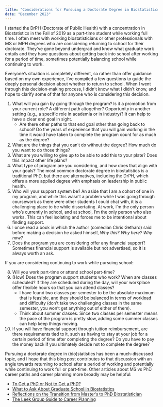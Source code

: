 ```yaml
---
title: "Considerations for Pursuing a Doctorate Degree in Biostatistics"
date: "December 2023"
---
```


I started the DrPH (Doctorate of Public Health) with a concentration in Biostatistics in the Fall of 2019 as a part-time student while working full time. I often meet with working biostatisticians or other professionals with MS or MPH degrees who are considering returning to school for their doctorate. They’ve gone beyond undergrad and know what graduate work entails and they have questions about getting back into school after working for a period of time, sometimes potentially balancing school while continuing to work. 

Everyone’s situation is completely different, so rather than offer guidance based on my own experience, I’ve compiled a few questions to guide the deeply personal decision about whether to return to school. When I went through this decision-making process, I didn’t know what I didn’t know, and hope to clarify some of that for anyone who is considering this decision. 

1.	What will you gain by going through the program? Is it a promotion from your current role? A different path altogether? Opportunity in another setting (e.g., a specific role in academia or in industry)? It can help to have a clear end goal in sight. 
    -	Are there other paths to that end goal other than going back to school? Do the years of experience that you will gain working in the time it would have taken to complete the program count for as much as the degree?
2.	What are the things that you can’t do without the degree? How much do you want to do those things?
3.	What are you willing to give up to be able to add this to your plate? Does this impact other life plans?
4.	What type of program are you considering, and how does that align with your goals? The most common doctorate degree in biostatistics is a traditional PhD, but there are alternatives, including the DrPH, which offers a more applied degree with emphasis on leadership in public health.
5.	Who will your support system be? An aside that I am a cohort of one in my program, and while this wasn’t a problem while I was going through coursework as there were other students I could chat with, it is a challenging place to be while dissertating. At work, I’m the only person who’s currently in school, and at school, I’m the only person who also works. This can feel isolating and forces me to be intentional about finding support. 
6.	I once read a book in which the author (comedian Chris Gethard) said before making a decision he asked himself, *Why this? Why here? Why now?*
7.	Does the program you are considering offer any financial support? Sometimes financial support is available but not advertised, so it is always worth an ask. 

If you are considering continuing to work while pursuing school:

8.	Will you work part-time or attend school part-time?
9.	(How) Does the program support students who work? When are classes scheduled? If they are scheduled during the day, will your workplace offer flexible hours so that you can attend classes?
    -	I have found two classes per semester to be the absolute maximum that is feasible, and they should be balanced in terms of workload and difficulty (don’t take two challenging classes in the same semester, you won’t get anything out of either of them). 
    -	Think about summer classes. Since two classes per semester means the pace of the program is pretty slow, adding some summer classes can help keep things moving. 
10.	If you will have financial support through tuition reimbursement, are there requirements tied to it, such as having to stay at your job for a certain period of time after completing the degree? Do you have to pay the money back if you ultimately decide not to complete the degree?

Pursuing a doctorate degree in (bio)statistics has been a much-discussed topic, and I hope that this blog post contributes to that discussion with an angle towards returning to school after a period of working and potentially while continuing to work full or part-time. Other articles about MS vs PhD career paths and career planning more broadly may be helpful:

* [To Get a PhD or Not to Get a PhD?](https://magazine.amstat.org/blog/2020/10/01/to-get-a-phd-or-not-to-get-a-phd/ )
* [What to Ask About Graduate School in Biostatistics](https://stattrak.amstat.org/2021/07/01/grad-school-in-biostatistics/)
* [Reflections on the Transition from Master’s to PhD Biostatistician](https://stattrak.amstat.org/2023/12/01/mastersphdbiostatistician/)
* [The Leek Group Guide to Career Planning](https://github.com/jtleek/careerplanning)
